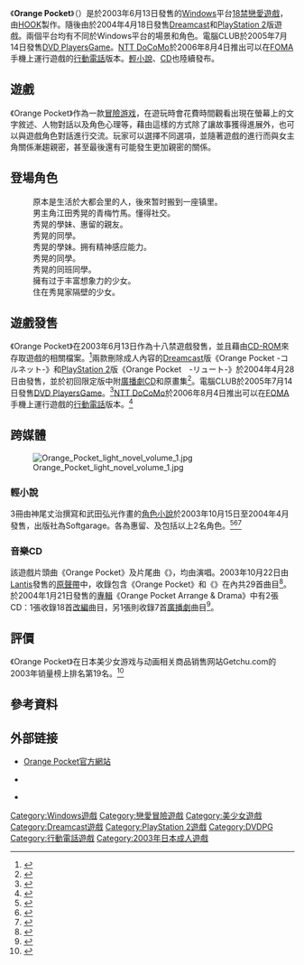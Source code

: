 {{expand|time=2015-08-20T01:05:55+00:00}}
{{Infobox animanga/Headerofja
|標題= Orange Pocket
|圖像= Orange_Pocket_adventure_game_cover.jpg
|尺寸= 
|說明= 
|日文名稱= OrangePocket -オレンジポケット-
|英文名稱= Orange Pocket
|假名= 
|羅馬字= Orenji Poketto
|類型= [[戀愛|戀愛]]
}}
{{Infobox animanga/Game
|標題= 
|遊戲類型= [[戀愛冒險|戀愛冒險]]
|使用平臺=  [[Windows_98|Windows 98]]/[[Windows_Me|Me]]/[[Windows_2000|2000]]/[[Windows_XP|XP]]<br/>[[Dreamcast|Dreamcast]]<br/>[[PlayStation_2|PlayStation 2]]<br/>[[互動式電影|DVDPG]]<br/>[[FOMA|FOMA]]
|最低配備= 
|推薦配備= 
|遊戲引擎= 
|修正檔= 
|開發團隊= [[HOOK|HOOK]]
|代理商= HOOK（PC）<br />{{lang|ja|ピオーネソフト}}（DC/PS2）<br />電腦CLUB（DVDPG）<br />NTT DoCoMo（FOMA）
|製作人= 
|腳本= はね、川波無人、三浦祐介
|音樂= 松浦貴雄、藤倉有理
|監製= 
|人物設定= 武田弘光
|媒體= 
|遊戲人數= 1
|發售日= 2003年6月13日（PC）<br />2004年4月18日（DC/PS2）<br />2005年7月14日（DVDPG）<br />2006年8月4日（FOMA）
|啟用時期= 
|售價= 
|銷售數量= 
|對象年齡= 18禁（PC/DVDPG）<br>全年齡（DC/PS2）
|周邊界面= 
|內容圖片= 
|名字變更= 
|結局數= 8
|記錄檔數= 
|記錄檔容量= 
|快速記錄= 
|快速讀取= 
|繼續遊戲= 
|畫面尺寸= 
|全螢幕表示模式= 
|音樂形式= 
|角色配音= 
|訊息回顧= 
|CG模式= 
|音樂模式=  
|回憶模式=  
|訊息略過=  
|自動模式= 
|其他= 
}}
{{Infobox animanga/Footerofja}}
《'''Orange Pocket'''》（{{lang-ja|オレンジポケット}}）是於2003年6月13日發售的[[Microsoft_Windows|Windows]]平台[[日本成人遊戲|18禁]][[戀愛遊戲|戀愛遊戲]]，由[[HOOK|HOOK]]製作。隨後由{{lang|ja|ピオーネソフト}}於2004年4月18日發售[[Dreamcast|Dreamcast]]和[[PlayStation_2|PlayStation 2]]版遊戲。兩個平台均有不同於Windows平台的場景和角色。電腦CLUB於2005年7月14日發售[[互動式電影|DVD PlayersGame]]。[[NTT_DoCoMo|NTT DoCoMo]]於2006年8月4日推出可以在[[FOMA|FOMA]]手機上運行遊戲的[[行動電話|行動電話]]版本。[[輕小說|輕小說]]、[[CD|CD]]也陸續發布。

==遊戲==
《Orange Pocket》作為一款[[冒險游戏|冒險游戏]]，在遊玩時會花費時間觀看出現在螢幕上的文字敘述、人物對話以及角色心理等，藉由這樣的方式除了讓故事獲得進展外，也可以與遊戲角色對話進行交流。玩家可以選擇不同選項，並隨著遊戲的進行而與女主角關係漸趨親密，甚至最後還有可能發生更加親密的關係。

== 登場角色 ==
; {{nihongo|江田秀晃|江田 秀晃（えだ　ひであき）}}
:原本是生活於大都会里的人，後來暂时搬到一座镇里。
; {{nihongo|綾瀬 ナズナ（あやせ なずな）|CV：[[北都南|北都南]]<ref name="cha">{{cite web|url=http://www.hook-net.jp/orange_pocket/cha.htm|script-title=ja:キャラクター|publisher=[[HOOKSOFT|HOOKSOFT]]|accessdate=2016年12月17日|language=ja|archive-date=2016年8月2日|archive-url=https://web.archive.org/web/20160802034817/http://www.hook-net.jp/orange_pocket/cha.htm|dead-url=no}}</ref>}}
:男主角江田秀晃的青梅竹馬。懂得社交。
; {{nihongo|七緒美典|七緒 美典（ななお みのり）||CV：[[成瀨未亞|成瀨未亞]]<ref name="cha"/>}}
:秀晃的學妹、惠留的親友。
; {{nihongo|小見川圓|小見川 円（おみがわ まどか）||CV：萌木唯<ref name="cha"/>}}
:秀晃的同學。
; {{nihongo|黑崎惠留|黒崎 恵留（くろさき える）||CV：[[青山由香里|青山由香里]]<ref name="cha"/>}}
:秀晃的學妹。拥有精神感应能力。
; {{nihongo|藤木咲乃|藤木 咲乃（ふじき さきの）||CV：{{lang|ja|中瀬ひな}}<ref name="cha"/>}}
:秀晃的同學。
; {{nihongo|神沼桐子|神沼 桐子（かみぬま きりこ）||CV：[[一色光|一色光]]<ref name="cha"/>}}
:秀晃的同班同學。
; {{nihongo|前原羽彌|前原 羽弥（まえばら はや）||CV：{{lang|ja|文月かな}}<ref name="cha"/>}}
:擁有过于丰富想象力的少女。
; {{nihongo|綾瀬 ユーキ（あやせ ゆうき）|CV：三木本彩響<ref name="cha"/>}}
:住在秀晃家隔壁的少女。

== 遊戲發售 ==
《Orange Pocket》在2003年6月13日作為十八禁遊戲發售，並且藉由[[CD-ROM|CD-ROM]]來存取遊戲的相關檔案。<ref>{{cite web|url=http://www.getchu.com/soft.phtml?id=20267|title=Orange Pocket|publisher=Getchu|accessdate=2015-08-20|language=ja|archive-date=2015-05-25|archive-url=https://web.archive.org/web/20150525172348/http://www.getchu.com/soft.phtml?id=20267|dead-url=no}}</ref>兩款刪除成人內容的[[Dreamcast|Dreamcast]]版《Orange Pocket -コルネット-》和[[PlayStation_2|PlayStation 2]]版《Orange Pocket　-リュート-》於2004年4月28日由{{lang|ja|ピオーネソフト}}發售，並於初回限定版中附[[廣播劇CD|廣播劇CD]]和原畫集<ref>{{cite web|archiveurl=https://web.archive.org/web/20080401043535/http://www.pionesoft.jp/orange/orange.html|url=http://www.pionesoft.jp/orange/orange.html|archivedate=2008年4月1日|title=ピオーネソフト旗下Orange Pocket官方網站|publisher=ピオーネソフト|accessdate=2015年8月21日|language=ja|dead-url=no}}</ref>。電腦CLUB於2005年7月14日發售[[互動式電影|DVD PlayersGame]]。<ref>{{cite web|url=http://www.getchu.com/soft.phtml?id=152941|title=Orange Pocket DVDPG|publisher=Getchu|accessdate=2015-08-20|language=ja|archive-date=2015-04-27|archive-url=https://web.archive.org/web/20150427224509/http://www.getchu.com/soft.phtml?id=152941|dead-url=no}}</ref>[[NTT_DoCoMo|NTT DoCoMo]]於2006年8月4日推出可以在[[FOMA|FOMA]]手機上運行遊戲的[[行動電話|行動電話]]版本。<ref>{{cite web |url=http://www.brainpolice.jp/pc_top.html |title=BrainPolice index for mobile games |publisher=BrainPolice OnlineShop |accessdate=2015-08-20 |language=ja |archiveurl=https://web.archive.org/web/20070922040444/http://www.brainpolice.jp/pc_top.html |archivedate=2007-09-22 |deadurl=yes }}</ref>

== 跨媒體 ==
[[File:Orange_Pocket_light_novel_volume_1.jpg|thumb]]

=== 輕小說 ===
3冊由神尾丈治撰寫和武田弘光作畫的[[角色小說|角色小說]]於2003年10月15日至2004年4月發售，出版社為Softgarage。各為惠留、{{lang|ja|ナズナ}}及包括以上2名角色。<ref>{{cite web|url=http://www.amazon.co.jp/dp/4861330017/|script-title=ja:オレンジポケット(1)恵留編 (ソフガレノベルズ)|publisher=[[Amazon.co.jp|Amazon.co.jp]]|accessdate=2015年8月21日|language=ja|archive-date=2019年10月19日|archive-url=https://web.archive.org/web/20191019021151/https://www.amazon.co.jp/dp/4861330017/|dead-url=no}}</ref><ref>{{cite web|url=http://www.amazon.co.jp/dp/4861330106/|script-title=ja:オレンジポケット(2)ナズナ編 (ソフガレノベルズ)|publisher=Amazon.co.jp|accessdate=2015年8月21日|language=ja|archive-date=2019年10月19日|archive-url=https://web.archive.org/web/20191019021151/https://www.amazon.co.jp/dp/4861330106/|dead-url=no}}</ref><ref>{{cite web|url=http://www.amazon.co.jp/dp/4861330130/|script-title=ja:オレンジポケット〈3〉オムニバス (ソフガレノベルズ)|publisher=Amazon.co.jp|accessdate=2015年8月21日|language=ja|archive-date=2019年10月19日|archive-url=https://web.archive.org/web/20191019021151/https://www.amazon.co.jp/dp/4861330130/|dead-url=no}}</ref>

=== 音樂CD ===
該遊戲片頭曲《Orange Pocket》及片尾曲《{{lang|ja|はるおと}}》，均由{{lang|ja|柚木まき}}演唱。2003年10月22日由[[Lantis|Lantis]]發售的[[原聲帶|原聲帶]]中，收錄包含《Orange Pocket》和《{{lang|ja|はるおと}}》在內共29首曲目<ref>{{cite web|url=http://www.lantis.jp/new-release/data.php?id=bf84141e7b1533d6eb90df3fd1c9e6bf|script-title=ja:GAME『オレンジポケット』オリジナルサウンドトラック SOUND POCKET|publisher=[[Lantis|Lantis]]|accessdate=2016年12月17日|language=ja|archive-date=2012年2月7日|archive-url=https://web.archive.org/web/20120207011113/http://www.lantis.jp/new-release/data.php?id=bf84141e7b1533d6eb90df3fd1c9e6bf|dead-url=no}}</ref>。於2004年1月21日發售的[[專輯|專輯]]《Orange Pocket Arrange & Drama》中有2張CD：1張收錄18首[[改編|改編]]曲目，另1張則收錄7首[[廣播劇CD|廣播劇]]曲目<ref>{{cite web |url=http://www.hook-net.jp/htm/product_a.htm |script-title=ja:オレンジポケット　アレンジ＆ドラマ　※ＣＤ2枚組み |publisher=[[HOOK|HOOK]] |accessdate=2015年9月13日 |language=ja |archiveurl=https://web.archive.org/web/20070914074351/http://www.hook-net.jp/htm/product_a.htm |archivedate=2007年9月14日 |deadurl=yes }}</ref>。

== 評價 ==
《Orange Pocket》在日本美少女游戏与动画相关商品销售网站Getchu.com的2003年销量榜上排名第19名。<ref>{{cite web|url=http://www.getchu.com/pc/salesranking2003.html|script-title=ja:2003年・年間セールスランキング！|publisher=Getchu.com|accessdate=2015年9月18日|language=ja|archive-date=2013年7月9日|archive-url=https://web.archive.org/web/20130709202526/http://www.getchu.com/pc/salesranking2003.html|dead-url=no}}</ref>

== 參考資料 ==
{{reflist|30em}}

== 外部链接 ==
*[http://www.hook-net.jp/orange_pocket/ Orange Pocket官方網站]{{Wayback|url=http://www.hook-net.jp/orange_pocket/ |date=20161210060145 }}{{ja icon}}
*{{Cite web |url=http://www.pionesoft.jp/orange/orange.html |title=ピオーネソフト旗下Orange Pocket官方網站 |access-date=2015-08-20 |archive-url=https://web.archive.org/web/20080401043535/http://www.pionesoft.jp/orange/orange.html |archive-date=2008-04-01 |dead-url=no }} {{ja icon}}
*{{Cite web |url=http://www.dennoclub.com/dcpg/DCPG080/dcpg080.htm |title=電腦CLUB旗下Orange Pocket官方網站 |access-date=2015-08-20 |archive-url=https://web.archive.org/web/20071208060602/http://www.dennoclub.com/dcpg/DCPG080/dcpg080.htm |archive-date=2007-12-08 |dead-url=yes }} {{ja icon}}

{{HOOKSOFT}}

[[Category:Windows遊戲|Category:Windows遊戲]]
[[Category:戀愛冒險遊戲|Category:戀愛冒險遊戲]]
[[Category:美少女遊戲|Category:美少女遊戲]]
[[Category:Dreamcast遊戲|Category:Dreamcast遊戲]]
[[Category:PlayStation_2遊戲|Category:PlayStation 2遊戲]]
[[Category:DVDPG|Category:DVDPG]]
[[Category:行動電話遊戲|Category:行動電話遊戲]]
[[Category:2003年日本成人遊戲|Category:2003年日本成人遊戲]]